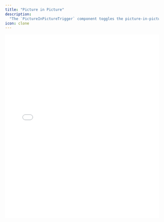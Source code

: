 ```yaml
---
title: "Picture in Picture"
description:
  "The `PictureInPictureTrigger` component toggles the picture-in-picture mode."
icon: clone
---
```


<iframe
  src={`https://ui-kit-docs-embed.vercel.app/player/pip`}
  height="600px"
  width="100%"
  frameBorder="0"
  allowFullScreen
  allow="autoplay; encrypted-media; fullscreen; picture-in-picture; display-capture; camera; microphone"
  style={{
    borderRadius: 10,
    backgroundColor: "black",
  }}
/>

## Features

- Automatic conditional rendering based on browser API availability,
  customizable with the `matcher` pattern
- Supports both the [w3c](https://w3c.github.io/picture-in-picture/) standard
  (which most modern browsers support), as well as the
  [older Safari/iOS spec](https://developer.apple.com/documentation/webkitjs/adding_picture_in_picture_to_your_safari_media_controls)
  (see the browsers which support Picture-in-Picture on
  [caniuse](https://caniuse.com/picture-in-picture))

## Anatomy

Import the components and piece the parts together.

```tsx
import * as Player from "@livepeer/react/player";

export default () => (
  <Player.Root>
    <Player.Container>
      <Player.PictureInPictureTrigger />
    </Player.Container>
    <Player.Container>
      <Player.Controls>
        <Player.PictureInPictureTrigger />
      </Player.Controls>
    </Player.Container>
  </Player.Root>
);
```

## Props

The component accepts all props suitable for a button element.

## Data Attributes

### `data-livepeer-controls-picture-in-picture-trigger`

Serves to identify the component's role.

### `data-picture-in-picture`

Indicates the current picture-in-picture state, `"true"` when the feature is
active and `"false"` otherwise.

### `data-visible`

Reflects the visibility status of the trigger, with `"true"` meaning it's
currently visible (i.e., picture-in-picture is supported and the media is not in
fullscreen mode) and `"false"` denoting it's not visible.

This is often used for dynamically applying enter/exit CSS animations.
